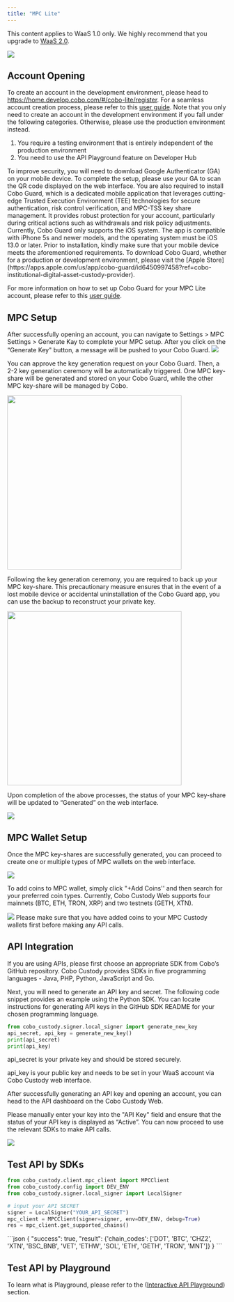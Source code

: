 ```yaml
---
title: "MPC Lite"
---
```

<Note>This content applies to WaaS 1.0 only. We highly recommend that you upgrade to <a href="/v2/guides/overview/introduction">WaaS 2.0</a>.</Note>

![](/v1/images/quickstart/mpc_lite_001.png)

## Account Opening
To create an account in the development environment, please head to https://home.develop.cobo.com/#/cobo-lite/register. For a seamless account creation process, please refer to this [user guide](https://www.cobo.com/post/open-cobo-mpc-lite-account).
<Warning>
Note that you only need to create an account in the development environment if you fall under the following categories. Otherwise, please use the production environment instead.
1. You require a testing environment that is entirely independent of the production environment
2. You need to use the API Playground feature on Developer Hub
</Warning>
To improve security, you will need to download Google Authenticator (GA) on your mobile device. To complete the setup, please use your GA to scan the QR code displayed on the web interface.
You are also required to install Cobo Guard, which is a dedicated mobile application that leverages cutting-edge Trusted Execution Environment (TEE) technologies for secure authentication, risk control verification, and MPC-TSS key share management. It provides robust protection for your account, particularly during critical actions such as withdrawals and risk policy adjustments. Currently, Cobo Guard only supports the iOS system. The app is compatible with iPhone 5s and newer models, and the operating system must be iOS 13.0 or later. Prior to installation, kindly make sure that your mobile device meets the aforementioned requirements.

<Tip>
To download Cobo Guard, whether for a production or development environment, please visit the [Apple Store](https://apps.apple.com/us/app/cobo-guard/id6450997458?ref=cobo-institutional-digital-asset-custody-provider).
</Tip>

For more information on how to set up Cobo Guard for your MPC Lite account, please refer to this [user guide](https://www.cobo.com/post/how-to-use-cobo-guard).
## MPC Setup

After successfully opening an account, you can navigate to Settings > MPC Settings > Generate Kay to complete your MPC setup. After you click on the “Generate Key" button, a message will be pushed to your Cobo Guard.
<img src="/v1/images/quickstart/mpc_lite_002.png"/>

You can approve the key generation request on your Cobo Guard. Then, a 2-2 key generation ceremony will be automatically triggered. One MPC key-share will be generated and stored on your Cobo Guard, while the other MPC key-share will be managed by Cobo. 

<div className="w-full flex items-center justify-center">
    <img src="/v1/images/quickstart/mpc_lite_003.jpg" width="400"/>
</div>

Following the key generation ceremony, you are required to back up your MPC key-share. This precautionary measure ensures that in the event of a lost mobile device or accidental uninstallation of the Cobo Guard app, you can use the backup to reconstruct your private key.

<div className="w-full flex items-center justify-center">
    <img src="/v1/images/quickstart/mpc_lite_004.jpg" width="400"/>
</div>

Upon completion of the above processes, the status of your MPC key-share will be updated to “Generated” on the web interface.

<img src="/v1/images/quickstart/mpc_lite_005.png"/>

## MPC Wallet Setup
Once the MPC key-shares are successfully generated, you can proceed to create one or multiple types of MPC wallets on the web interface. 

<img src="/v1/images/quickstart/mpc_lite_006.png"/>

To add coins to MPC wallet, simply click "+Add Coins'' and then search for your preferred coin types. Currently, Cobo Custody Web supports four mainnets (BTC, ETH, TRON, XRP) and two testnets (GETH, XTN). 

<img src="/v1/images/quickstart/mpc_lite_007.png"/>

<Warning>
Please make sure that you have added coins to your MPC Custody wallets first before making any API calls.
</Warning>

## API Integration
If you are using APIs, please first choose an appropriate SDK from Cobo’s GitHub repository. Cobo Custody provides SDKs in five programming languages - Java, PHP, Python, JavaScript and Go. 

<CardGroup cols={3}>
  <Card title="Java" icon="java" color="#ea5a0c" href="/v1/sdks-and-tools/sdks/waas/java"></Card>
  <Card title="PHP" icon="php" color="#0285c7" href="/v1/sdks-and-tools/sdks/waas/php"></Card>
  <Card title="Python" icon="python" color="#16a34a" href="/v1/sdks-and-tools/sdks/waas/python"></Card>
  <Card title="JavaScript" icon="js" color="#dc2626" href="/v1/sdks-and-tools/sdks/waas/javascript"></Card>
  <Card title="Go" icon="golang" color="#dc2626" href="/v1/sdks-and-tools/sdks/waas/go"></Card>
</CardGroup>

Next, you will need to generate an API key and secret. The following code snippet provides an example using the Python SDK. You can locate instructions for generating API keys in the GitHub SDK README for your chosen programming language.

```python Python
from cobo_custody.signer.local_signer import generate_new_key
api_secret, api_key = generate_new_key()
print(api_secret)
print(api_key)
```
<Warning>
api_secret is your private key and should be stored securely.

api_key is your public key and needs to be set in your WaaS account via Cobo Custody web interface.
</Warning>


After successfully generating an API key and opening an account, you can head to the API dashboard on the Cobo Custody Web.

Please manually enter your key into the "API Key" field and ensure that the status of your API key is displayed as “Active”. You can now proceed to use the relevant SDKs to make API calls. 

<img src="/v1/images/quickstart/mpc_lite_008.png"/>



## Test API by SDKs

```python Python
from cobo_custody.client.mpc_client import MPCClient
from cobo_custody.config import DEV_ENV
from cobo_custody.signer.local_signer import LocalSigner

# input your API SECRET
signer = LocalSigner("YOUR_API_SECRET")
mpc_client = MPCClient(signer=signer, env=DEV_ENV, debug=True)
res = mpc_client.get_supported_chains()
```

<Accordion title="View Response">
```json
{
  "success": true,
  "result": {'chain_codes': ['DOT', 'BTC', 'CHZ2', 'XTN', 'BSC_BNB', 'VET', 'ETHW', 'SOL', 'ETH', 'GETH', 'TRON', 'MNT']}
}
```
</Accordion>

<br/>

## Test API by Playground

To learn what is Playground, please refer to the ([Interactive API Playground](/v1/api-references/overview/playground)) section.

